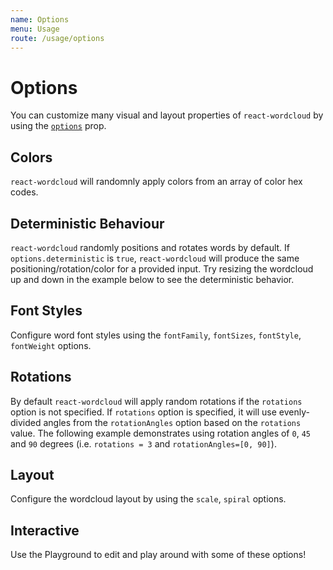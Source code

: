 ```yaml
---
name: Options
menu: Usage
route: /usage/options
---
```




# Options

You can customize many visual and layout properties of `react-wordcloud` by using the [`options`](../props#options) prop.

## Colors

`react-wordcloud` will randomnly apply colors from an array of color hex codes.

<Playground>
	<ReactWordcloud
		options={{
			colors: ["#1f77b4", "#9467bd", "#8c564b"],
		}}
		words={words}
	/>
</Playground>

## Deterministic Behaviour

`react-wordcloud` randomly positions and rotates words by default. If `options.deterministic` is `true`, `react-wordcloud` will produce the same positioning/rotation/color for a provided input. Try resizing the wordcloud up and down in the example below to see the deterministic behavior.

<Playground>
	<ReactWordcloud
		options={{
			deterministic: true,
		}}
		words={words}
	/>
</Playground>

## Font Styles

Configure word font styles using the `fontFamily`, `fontSizes`, `fontStyle`, `fontWeight` options.

<Playground>
	<ReactWordcloud
		options={{
			fontFamily: "courier new",
			fontSizes: [10, 20],
			fontStyle: "italic",
			fontWeight: "bold",
		}}
		words={words}
	/>
</Playground>

## Rotations

By default `react-wordcloud` will apply random rotations if the `rotations` option is not specified. If `rotations` option is specified, it will use evenly-divided angles from the `rotationAngles` option based on the `rotations` value. The following example demonstrates using rotation angles of `0`, `45` and `90` degrees (i.e. `rotations = 3` and `rotationAngles=[0, 90]`).

<Playground>
	<ReactWordcloud
		options={{
			rotations: 3,
			rotationAngles: [0, 90],
		}}
		words={words}
	/>
</Playground>

## Layout

Configure the wordcloud layout by using the `scale`, `spiral` options.

<Playground>
	<ReactWordcloud
		options={{
			scale: "log",
			spiral: "rectangular",
		}}
		words={words}
	/>
</Playground>

## Interactive

Use the Playground to edit and play around with some of these options!

<Playground>
	<ReactWordcloud
		words={words}
		options={{
			colors: [
				"#1f77b4",
				"#ff7f0e",
				"#2ca02c",
				"#d62728",
				"#9467bd",
				"#8c564b",
			],
			enableTooltip: true,
			deterministic: false,
			fontFamily: "impact",
			fontSizes: [5, 60],
			fontStyle: "normal",
			fontWeight: "normal",
			padding: 1,
			rotations: 3,
			rotationAngles: [0, 90],
			scale: "sqrt",
			spiral: "archimedean",
			transitionDuration: 1000,
		}}
	/>
</Playground>
